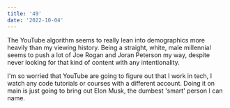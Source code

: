 ```yaml
---
title: '49'
date: '2022-10-04'
---
```


The YouTube algorithm seems to really lean into demographics more heavily than my viewing history. Being a straight, white, male millennial seems to push a lot of Joe Rogan and Joran Peterson my way, despite never looking for that kind of content with any intentionality.

I'm so worried that YouTube are going to figure out that I work in tech, I watch any code tutorials or courses with a different account. Doing it on main is just going to bring out Elon Musk, the dumbest 'smart' person I can name.
